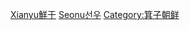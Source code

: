 {{Catnav|頁面分類|...|系譜學|姓氏|依語言分類姓氏|漢字姓氏|複姓}}

{{catmore}}

[[Category:复姓|Xianyu鮮于]]
[[Category:朝鮮語姓氏|Seonu선우]]
[[Category:箕子朝鲜|Category:箕子朝鲜]]